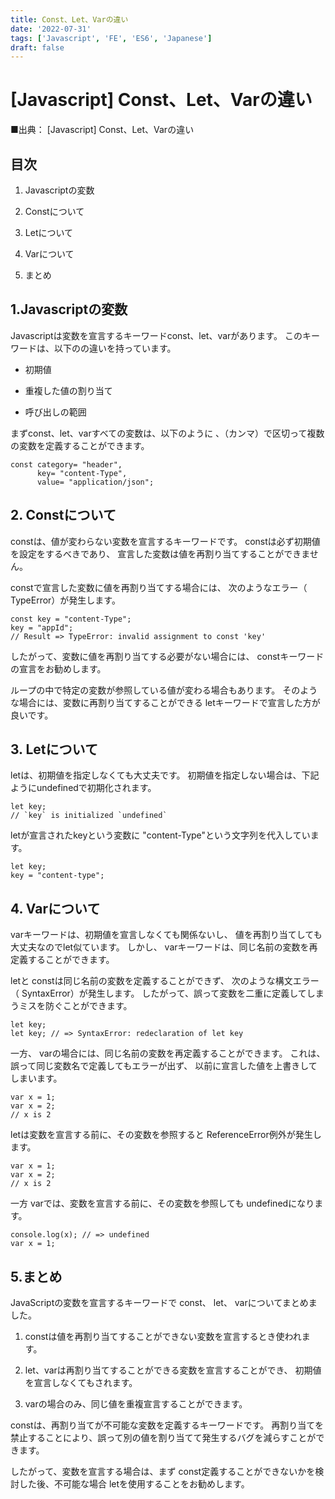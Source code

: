 ```yaml
---
title: Const、Let、Varの違い
date: '2022-07-31'
tags: ['Javascript', 'FE', 'ES6', 'Japanese']
draft: false
---
```


# [Javascript] Const、Let、Varの違い

■出典： [Javascript] Const、Let、Varの違い

## 目次

1. Javascriptの変数

1. Constについて

1. Letについて

1. Varについて

1. まとめ

## 1.Javascriptの変数

Javascriptは変数を宣言するキーワードconst、let、varがあります。
このキーワードは、以下のの違いを持っ​​ています。

* 初期値

* 重複した値の割り当て

* 呼び出しの範囲

まずconst、let、varすべての変数は、以下のように
、（カンマ）で区切って複数の変数を定義することができます。

    const category= "header",
          key= "content-Type",
          value= "application/json";

## 2. Constについて

constは、値が変わらない変数を宣言するキーワードです。 
constは必ず初期値を設定をするべきであり、
宣言した変数は値を再割り当てすることができません。

constで宣言した変数に値を再割り当てする場合には、
次のようなエラー（ TypeError）が発生します。

    const key = "content-Type";
    key = "appId"; 
    // Result => TypeError: invalid assignment to const 'key'

したがって、変数に値を再割り当てする必要がない場合には、 
constキーワードの宣言をお勧めします。

ループの中で特定の変数が参照している値が変わる場合もあります。 
そのような場合には、変数に再割り当てすることができる letキーワードで宣言した方が良いです。

## 3. Letについて

letは、初期値を指定しなくても大丈夫です。 
初期値を指定しない場合は、下記ようにundefinedで初期化されます。

    let key;
    // `key` is initialized `undefined`

letが宣言されたkeyという変数に "content-Type"という文字列を代入しています。

    let key;
    key = "content-type";

## 4. Varについて

varキーワードは、初期値を宣言しなくても関係ないし、
値を再割り当てしても大丈夫なのでlet似ています。
しかし、 varキーワードは、同じ名前の変数を再定義することができます。

letと constは同じ名前の変数を定義することができず、
次のような構文エラー（ SyntaxError）が発生します。 
したがって、誤って変数を二重に定義してしまうミスを防ぐことができます。

    let key;
    let key; // => SyntaxError: redeclaration of let key

一方、 varの場合には、同じ名前の変数を再定義することができます。 
これは、誤って同じ変数名で定義してもエラーが出ず、
以前に宣言した値を上書きしてしまいます。

    var x = 1;
    var x = 2;
    // x is 2

letは変数を宣言する前に、その変数を参照すると ReferenceError例外が発生します。

    var x = 1;
    var x = 2;
    // x is 2

一方 varでは、変数を宣言する前に、その変数を参照しても undefinedになります。

    console.log(x); // => undefined
    var x = 1;

## 5.まとめ

JavaScriptの変数を宣言するキーワードで const、 let、 varについてまとめました。

1. constは値を再割り当てすることができない変数を宣言するとき使われます。

1. let、varは再割り当てすることができる変数を宣言することができ、
初期値を宣言しなくてもされます。

1. varの場合のみ、同じ値を重複宣言することができます。

constは、再割り当てが不可能な変数を定義するキーワードです。 
再割り当てを禁止することにより、誤って別の値を割り当てて発生するバグを減らすことができます。

したがって、変数を宣言する場合は、まず const定義することができないかを検討した後、不可能な場合 letを使用することをお勧めします。
